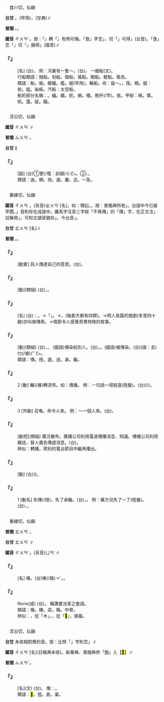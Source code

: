 
=={{ruby|船|ㄔㄨㄢˊ}}==

　食川切，仙韻

'''台甘''' {{ruby|(文)|ㄙㄨㄢˊ}}。{{ruby|(語)|ㄗㄨㄣˊ}}(罕用){{ruby|。|ㄙㄨㄣ˫}}，{{ruby|拍|ㄆㄚㆷ}}{{ruby|船|ㄙㄨㄣ˫}}{{ruby|亭|ㄊㄧㄥˊ}}(甘典)∥

'''普閩''' {{ruby|(文)|ㄙㄨㄢˊ}}。{{ruby|(白)|ㄗㄨㄣˊ}}。

'''國音''' <rt>ㄔㄨㄢˊ</rt>。按：「{{ruby|～|ㄨㄢ}}」轉「{{ruby|～|ㄨㄣ}}」有例可循。「食」字念{{ruby|「|ㄐㄧㄚㆷ ͘}}」，切「{{ruby|～|ㄨㄣ}}」可得{{ruby|「|ㄗㄨㄣˊ}}」(台音)。「食」念「{{ruby|吃|ㄔ}}」切「{{ruby|～|ㄨㄢ}}」韻得{{ruby|「|ㄔㄨㄢˊ}}」(國音)∥

    

==='''『{{ruby|船|ㄔㄨㄢˊ}}』'''===
: [名] (台){{ruby|浮|ㄆㄨˊ}}{{ruby|水|ㄗㄨㄧˋ}}{{ruby|移|ㄧˊ}}{{ruby|動|ㄉㆲ˫}}{{ruby|丌|ㆤ}}{{ruby|交|ㄍㄠ}}{{ruby|通|ㄊㆲ}}{{ruby|工|ㄍㄤ}}{{ruby|具|ㄍㄨ˫}}。 例：河裏有一隻～。(台){{ruby|溪|ㄎㄨㆤ}}{{ruby|/|ㄎㆤ}}{{ruby|裏|ㄌㄧㄣ˪}}{{ruby|有|ㄨ˫}}{{ruby|一|ㄐㄧㆵ ͘}}{{ruby|隻|ㄐㄧㄚㆷ}}{{ruby|船|ㄗㄨㄣˊ}}。 一艘船(文)。
:行船類語：撥船。划船。撐船。搖船。開船。駛船。駕舟。
:
:類語：船。舶。艨艟。艦。{{ruby|艅|ㄩˊ}}艎(罕用)。輪船。舟：扁～。{{ruby|舸|ㄍㄜˇ}}。筏。楫。艇：舫。{{ruby|舴|ㄗㄜˊ}}艋。舢板。汽船：太空船。
:
:船的部分名稱：{{ruby|舳|ㄓㄨˊ}}。艫。艙。舵。艄。檣。桅杆(/竿)。舷。甲板：楫。槳。帆。蓬。碇。錨。
:
    

=={{ruby|遄|ㄔㄨㄢˊ}}==

　淳沿切，仙韻

'''國音''' <rt>ㄔㄨㄢˊ</rt>∥

'''普閩''' <rt>ㄙㄨㄢˊ</rt>。

'''台甘''' {{ruby|(文)|ㄘㄨㄢˊ}}∥

    

==='''『{{ruby|遄|ㄔㄨㄢˊ}}』'''===
: [副] (台)①{{ruby|表|ㄅㄧㄠˋ}}{{ruby|來|ㄌㄞˊ}}{{ruby|往|ㆲˋ}}{{ruby|頻|ㄅㄧㄣˊ}}{{ruby|繁|ㄏㄨㄢˊ}}{{ruby|又|ㄧㄨ˫}}更(/復：訓讀)<rt>ㄍㄜ˪</rt>{{ruby|/|ㄍㄜㆷ}}{{ruby|緊|ㄍㄧㄣˋ}}。②{{ruby|趕|ㄍㄨㆩˋ}}{{ruby|緊|ㄍㄧㄣˋ}}、{{ruby|訊|ㄒㄧㄣ˪}}{{ruby|速|ㄙㆦㆶ}}。
:類語：遄。頻。快。速。屢。迅，～急。
:
    

=={{ruby|傳|ㄔㄨㄢˊ}}==

　重緣切，仙韻

'''國音''' <rt>ㄔㄨㄢˊ</rt>。(另音)<rt>ㄓㄨㄢˋ</rt>[名]。如：傳記。{{ruby|(台)|ㄉㄨㄢ˫}}。按：普閩典所收{{ruby|「|ㄉㄨㄢˊ}}{{ruby|、|ㄊㆭˊ}}{{ruby|、|ㄉㆭˊ}}」。台語中今已屬罕聞。{{ruby|「|ㄉㆭˊ}}」音則存在成語中。羅馬字注音三字經「不再傳」的「傳」字，在正文注{{ruby|「|ㄉㄨㄢˊ}}」註解用{{ruby|「|ㄊㄨㄢˊ}}」。可知文讀音猶存{{ruby|「|ㄉㄨㄢˊ}}」。今台音{{ruby|「|ㄊㄨㄢˊ}}」。

'''台甘''' <rt>ㄊㄨㄢˊ</rt>{{ruby|。|ㄉㄨㄢ˫}}[名]∥

'''普閩''' {{ruby|(文)|ㄉㄨㄢˊ}}{{ruby|、|ㄊㄨㄢˊ}}。{{ruby|(白)|ㄉㆭˊ}}{{ruby|、|ㄊㆭˊ}}。

    

==='''『{{ruby|傳|ㄔㄨㄢˊ}}{{ruby|話|ㄏㄨㄚˋ}}』'''===
: [動賓] 託人傳達自己的意思。(台){{ruby|寄|ㄍㄧㄚ˪}}{{ruby|話|ㄨㆤ˫}}。
    

==='''『{{ruby|傳|ㄔㄨㄢˊ}}{{ruby|喚|ㄏㄨㄢˋ}}』'''===
: [動](類組) (台){{ruby|召|ㄉㄧㄠ˪}}{{ruby|人|ㄌㄤˊ}}{{ruby|出|ㄘㄨㆵ}}{{ruby|來|·ㄌㄞˊ}}，{{ruby|多|ㄉㄜ}}{{ruby|指|ㄍㄧˋ}}{{ruby|/|ㄐㄧˋ}}{{ruby|法|ㄏㄨㄚㆵ}}{{ruby|院|ㆪ˫}}{{ruby|發|ㄏㄨㄚㆵ}}{{ruby|出|ㄘㄨㆵ}}{{ruby|傳|ㄊㄨㄢˊ}}{{ruby|票|ㄆㄧㄜ˪}}{{ruby|叫|ㄍㄧㄜ˪}}{{ruby|當|ㄉㆲ}}{{ruby|事|ㄙㄨ˫}}{{ruby|人|ㆢㄧㄣˊ}}{{ruby|/|ㄌㄧㄣˊ}}{{ruby|出|ㄘㄨㆵ}}{{ruby|庭|ㄉㄧㄥˊ}}。
    

==='''『{{ruby|傳|ㄔㄨㄢˊ}}{{ruby|奇|ㄑㄧˊ}}』'''===
: [名] (台){{ruby|發|ㄏㄨㄚㆵ}}{{ruby|源|ㆣㄨㄢˊ}}{{ruby|於|ㄧ}}{{ruby|唐|ㄉㆲˊ}}{{ruby|代|ㄉㄞ˫}}{{ruby|小|ㄒㄧㄠˋ}}{{ruby|說|ㄙㄨㄚㆵ}}{{ruby|稱|ㄑㄧㄥ}}：{{ruby|傳|ㄊㄨㄢˊ}}{{ruby|奇|ㄍㄧˊ}}。→{{ruby|指|ㄍㄧˋ}}{{ruby|/|ㄐㄧˋ}}{{ruby|宋|ㄙㆲ˪}}{{ruby|代|ㄉㄞ˫}}{{ruby|搬|ㄅㄨㆩ}}{{ruby|演|ㄧㄢˋ}}{{ruby|故|ㄍㆦ˪}}{{ruby|事|ㄙㄨ˫}}{{ruby|丌|ㆤ}}「{{ruby|諸|ㄗㄨ}}{{ruby|宮|ㄍㄧㆲ}}{{ruby|調|ㄉㄧㄠ˫}}」。→{{ruby|指|ㄍㄧˋ}}{{ruby|/|ㄐㄧˋ}}{{ruby|元|ㆣㄨㄢˊ}}{{ruby|曲|ㄎㄧㆦㆶ}}，{{ruby|即|ㄐㄧㆤㆶ}}{{ruby|元|ㆣㄨㄢˊ}}{{ruby|人|ㆢㄧㄣˊ}}{{ruby|/|ㄌㄧㄣˊ}}{{ruby|雜|ㄗㄚㆴ ͘}}{{ruby|劇|ㄍㄧㆦㆶ ͘}}(每劇大都有四楔){{ruby|亦|ㄧㄚㆷ ͘}}{{ruby|稱|ㄑㄧㄥ}}{{ruby|傳|ㄊㄨㄢˊ}}{{ruby|奇|ㄍㄧˊ}}。→明人長篇的戲劇(多至四十齣)亦叫做傳奇。→情節令人感覺奇異特殊的故事。
    

==='''『{{ruby|傳|ㄔㄨㄢˊ}}{{ruby|染|ㄖㄢˇ}}』'''===
: [動](類組) (台){{ruby|傳|ㄊㄨㄢˊ}}{{ruby|染|ㆢㄧㆰˋ}}{{ruby|/|ㄌㄧㆰˋ}}、{{ruby|過|ㄍㆤ˪}}{{ruby|/|ㄍㄨㆤ˪}}{{ruby|人|·ㄌㄤˊ}}。 (國語)傳染給別人。(台){{ruby|過|ㄍㆤ˪}}{{ruby|/|ㄍㄨㆤ˪}}{{ruby|著|ㄉㄧㄜㆷ ͘}}{{ruby|人|·ㄌㄤˊ}}。{{ruby|穢|ㆤ˪}}{{ruby|/|ㄨㆤ˪}}{{ruby|著|ㄉㄧㄜㆷ ͘}}。(國語)被傳染。(台){{ruby|乞|ㄎㄧˋ}}(諧：去)付(/被)<rt>ㄏㆦ˫</rt>{{ruby|人|ㄌㄤˊ}}{{ruby|傳|ㄊㄨㄢˊ}}{{ruby|染|ㆢㄧㆰˋ}}{{ruby|/|ㄌㄧㆰˋ}}{{ruby|著|ㄉㄧㄜㆷ ͘}}。
:類語：傳。授。遞。送。承。繼。
:
    

==='''『{{ruby|傳|ㄔㄨㄢˊ}}』'''===
:2  [動] 輾(/展)轉流布。如：傳播。 例：一句話～得挺遠(陸彙)。(台){{ruby|乾|ㄍㄢ}}{{ruby|礁|ㄉㄚ}}{{ruby|一|ㄐㄧㆵ ͘}}{{ruby|句|ㄍㄨ˪}}{{ruby|話|ㄨㆤ˫}}{{ruby|而|ㄌㄧˊ}}{{ruby|已|ㄧˋ}}(/{{ruby|爾|ㄋㄧㄚ˫}}{{ruby|爾|ㄋㄧㄚ˫}}){{ruby|傳|ㄊㄨㄢˊ}}{{ruby|去|ㄎㄧ˪}}{{ruby|誠|ㄐㄧㆩˊ}}{{ruby|遠|ㄏㆭ˫}}。
    

==='''『{{ruby|傳|ㄔㄨㄢˊ}}』'''===
:3  [外動] 召喚。命令人來。 例：～一個人來。(台){{ruby|召|ㄉㄧㄠ˪}}{{ruby|一|ㄐㄧㆵ ͘}}{{ruby|個|ㆤˊ}}{{ruby|人|ㄌㄤˊ}}{{ruby|來|ㄌㄞˊ}}。
    

==='''『{{ruby|傳|ㄔㄨㄢˊ}}{{ruby|播|ㄅㄛˋ}}』'''===
: [動短](類組) 廣泛散布。廣播公司利用電波傳播消息、知識。傳播公司利用雜誌，替人廣告傳遞消息。(台){{ruby|傳|ㄊㄨㄢˊ}}{{ruby|播|ㄅㆦ˪}}。
:辨似：轉播。將別的電台節目中繼再播出。
:
    

==='''『{{ruby|傳|ㄔㄨㄢˊ}}{{ruby|遞|ㄉㄧˋ}}』'''===
: [動] (台){{ruby|將|ㄐㄧㆲ}}{{ruby|物|ㄇㄧㆷ ͘}}{{ruby|/|ㄇㆭㆷ ͘}}{{ruby|件|ㄍㄧㆩ˫}}{{ruby|消|ㄒㄧㄠ}}{{ruby|息|ㄒㄧㆵ}}{{ruby|轉|ㄗㄨㄢˋ}}{{ruby|交|ㄍㄠ}}({{ruby|轉|ㄗㄨㄢˋ}}{{ruby|送|ㄙㄤ˪}}){{ruby|付|ㄏㆦ˫}}{{ruby|另|ㄌㄧㄥ˫}}{{ruby|外|ㄍㄨㄚ˫}}{{ruby|一|ㄐㄧㆵ ͘}}{{ruby|個|ㆤˊ}}{{ruby|人|ㄌㄤˊ}}。
    

==='''『{{ruby|傳|ㄔㄨㄢˊ}}』'''===
:1  [動名] 失傳(/授)。失了承繼。(台){{ruby|失|ㄒㄧㆵ}}{{ruby|傳|ㄊㄨㄢˊ}}，{{ruby|無|ㆠㄜˊ}}{{ruby|傳|ㄊㄨㄢˊ}}{{ruby|落|ㄌㄜㆷ ͘}}{{ruby|來|·ㄌㄞˊ}}。 例：藥方兒失了～了(陸彙)。(台){{ruby|好|ㄏㄜˋ}}{{ruby|丌|ㆤ}}{{ruby|藥|ㄧㄜㆷ ͘}}{{ruby|方|ㄏㆭ}}{{ruby|無|ㆠㄜˊ}}{{ruby|傳|ㄊㄨㄢˊ}}{{ruby|落|ㄌㄜㆷ ͘}}{{ruby|來|·ㄌㄞˊ}}、{{ruby|失|ㄒㄧㆵ}}{{ruby|傳|ㄊㄨㄢˊ}}{{ruby|去|ㄎㄧ˪}}。
    

=={{ruby|椽|ㄔㄨㄢˊ}}==

　重緣切，仙韻

'''普閩''' <rt>ㄊㄨㄢˊ</rt>。

'''台甘''' <rt>ㄊㄨㄢˊ</rt>∥

'''國音''' <rt>ㄔㄨㄢˊ</rt>。(另音)<rt>ㄩㄢˊ</rt>∥

    

==='''『{{ruby|椽|ㄔㄨㄢˊ}}』'''===
: [名] 椽{{ruby|子|·ㄗˇ}}。(台)椽(/楹)<rt>ㆪˊ</rt>{{ruby|仔|ㄚ}}。{{ruby|桷|ㄍㄚㆶ}}{{ruby|仔|ㄚ}}。
    

==='''『{{ruby|如|ㄖㄨˊ}}{{ruby|椽|ㄔㄨㄢˊ}}{{ruby|之|ㄓ}}{{ruby|筆|ㄅㄧˇ}}』'''===
: None(成) (台){{ruby|親|ㄑㄧㄣ}}{{ruby|像|ㄑㄧㆫ˫}}{{ruby|/|ㄑㄧㆧ˫}}{{ruby|楹|ㆥˊ}}{{ruby|仔|ㄚ}}{{ruby|<mark>&#xf9075;</mark>|ㄏㄧㄚㆷ}}{{ruby|大|ㄉㄨㄚ˫}}{{ruby|棵|ㄎㆦ}}{{ruby|丌|ㆤ}}{{ruby|筆|ㄅㄧㆵ}}。 稱讚書法家之套語。
:類語：椽。棟。梁。檁。中脊。
:
:辨似：{{ruby|椽|ㄔㄨㄢˊ}}，從「木」。{{ruby|掾|ㄩㄢˋ}}，從「<mark>&#xf8fab;</mark>」，掾屬。
:
    

=={{ruby|<mark>&#xf9748;</mark>|ㄔㄨㄢˊ}}==

　淳沿切，仙韻

'''台甘''' 未收相對應的音。按：比照「{{ruby|遄|ㄔㄨㄢˊ}}」字則念{{ruby|「|ㄘㄨㄢˊ}}」∥

'''國音''' <rt>ㄔㄨㄢˊ</rt>[名](日報典未收)。新華典、普閩典併「圌」入【<mark>&#xf9748;</mark>】∥

'''普閩''' <rt>ㄙㄨㄢˊ</rt>。

    

==='''『{{ruby|<mark>&#xf9748;</mark>|ㄔㄨㄢˊ}}』'''===
: [名](文) (台){{ruby|貯|ㄊㄨˋ}}{{ruby|蓄|ㄊㄧㆦㆶ}}{{ruby|糧|ㄋㄧㄨˊ}}{{ruby|/|ㄋㄧㆧ}}{{ruby|食|ㄒㄧㆵ ͘}}{{ruby|東|ㄉㄤ}}{{ruby|東|ㄉㄤ}}{{ruby|西|ㄙㄞ}}{{ruby|西|ㄙㄞ}}{{ruby|丌|ㆤ}}{{ruby|器|ㄎㄧ˪}}{{ruby|具|ㄍㄨ˫}}。 像：{{ruby|囤|ㄉㄨㄣˋ}}。
:類語：<mark>&#xf9748;</mark>。囤。倉。稟。
:
    

